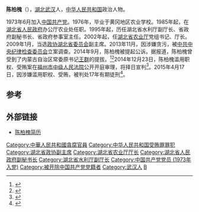 '''陈柏槐'''（{{bd|1950年|8月|}}），[[湖北|湖北]][[武汉|武汉]]人，[[中华人民共和国|中华人民共和国]]政治人物。

1973年6月加入[[中国共产党|中国共产党]]。1976年，毕业于黄冈地区农业学校。1985年起，在[[湖北省人民政府|湖北省人民政府]]办公厅农业处任职。1995年起，历任湖北省水利厅副厅长、省政府副秘书长、省政府参事室主任。2002年起，任[[湖北省农业厅|湖北省农业厅]]党组书记、厅长。2009年1月，当选[[中国人民政治协商会议湖北省委员会|政协湖北省委员会]]副主席。2013年11月，因涉嫌贪污，被[[中国共产党中央纪律检查委员会|中共中央纪律检查委员会]]立案调查。2014年9月，陈柏槐被提起公诉。据报道，陈柏槐曾受到了内蒙古自治区常委原书记[[王群|王群]]的提拔。<ref>{{cite news|title=湖北省政协原副主席陈柏槐涉嫌严重违纪违法正接受组织调查|url=http://www.mos.gov.cn/ajcc/201311/t20131119_13832.html|accessdate=2013-11-30|newspaper=中共中央纪律检查委员会 中华人民共和国监察部|archive-url=https://web.archive.org/web/20131203002045/http://www.mos.gov.cn/ajcc/201311/t20131119_13832.html|archive-date=2013-12-03|dead-url=yes}}</ref><ref>{{Cite web|title=湖北省政協原副主席陳柏槐嚴重違紀違法被開除黨籍和公職|url=http://www.apdnews.com/news/74325.html|accessdate=2019-08-09|date=2014-03-07|publisher=亞太日報|archiveurl=https://web.archive.org/web/20140307112956/http://www.apdnews.com/news/74325.html|archivedate=2014-03-07|dead-url=yes}}</ref>2014年12月23日，陈柏槐滥用职权、受贿案在[[福州市中级人民法院|福州市中级人民法院]]公开开庭审理，将择日宣判<ref>{{Cite web|title=湖北省政协原副主席陈柏槐出庭受审|url=http://district.ce.cn/newarea/roll/201412/25/t20141225_4205546.shtml|accessdate=2019-08-09|date=2014-12-25|publisher=中国经济网|archive-date=2019-08-09|archive-url=https://web.archive.org/web/20190809133512/http://district.ce.cn/newarea/roll/201412/25/t20141225_4205546.shtml|dead-url=no}}</ref>。2015年4月17日，因涉嫌滥用职权、受贿，被判处17年有期徒刑<ref>{{cite news|title=陈柏槐犯滥用职权罪和受贿罪被判有期徒刑17年|url=http://news.163.com/15/0417/09/AND5MDIK0001124J.html|accessdate=2015-04-17|newspaper=网易|archive-url=https://web.archive.org/web/20150420055149/http://news.163.com/15/0417/09/AND5MDIK0001124J.html|archive-date=2015-04-20|dead-url=yes}}</ref>。

==参考==
{{Reflist|2}}

== 外部链接 ==
*[http://news.cnhubei.com/xw/zw/201403/t2858589.shtml 陈柏槐简历] {{Wayback|url=http://news.cnhubei.com/xw/zw/201403/t2858589.shtml |date=20160325080305 }}
{{中共十八大到十九大期间的反腐败工作}}

{{DEFAULTSORT:Chén Bǎihuái}}
[[Category:中華人民共和國貪腐官員|Category:中華人民共和國貪腐官員]]
[[Category:中华人民共和国受贿罪罪犯|Category:中华人民共和国受贿罪罪犯]]
[[Category:湖北省政协副主席|Category:湖北省政协副主席]]
[[Category:湖北省农业厅厅长|Category:湖北省农业厅厅长]]
[[Category:湖北省人民政府副秘书长|Category:湖北省人民政府副秘书长]]
[[Category:湖北省水利厅副厅长|Category:湖北省水利厅副厅长]]
[[Category:中国共产党党员_(1973年入党)|Category:中国共产党党员 (1973年入党)]]
[[Category:被开除中国共产党党籍者|Category:被开除中国共产党党籍者]]
[[Category:武汉人|Category:武汉人]]
[[Category:陈姓|B]]